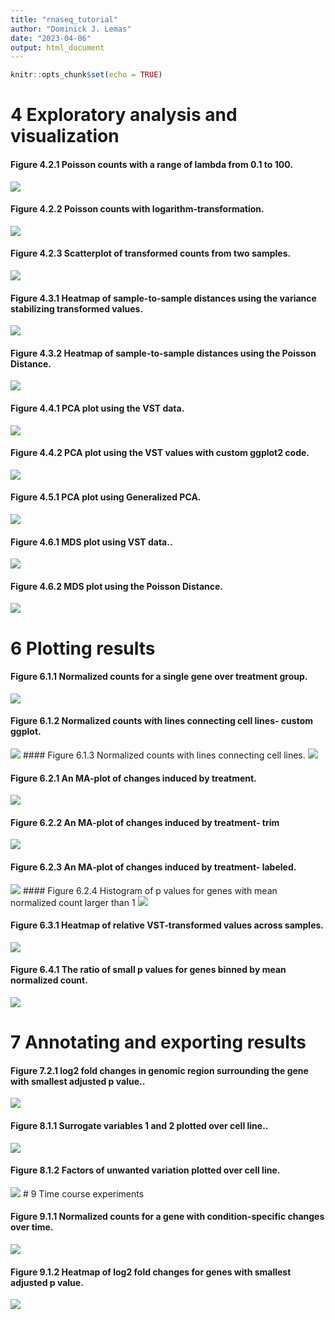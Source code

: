 ```yaml
---
title: "rnaseq_tutorial"
author: "Dominick J. Lemas"
date: "2023-04-06"
output: html_document
---
```


```r
knitr::opts_chunk$set(echo = TRUE)
```

# 4 Exploratory analysis and visualization

#### Figure 4.2.1  Poisson counts with a range of lambda from 0.1 to 100. 

![](Figure_4.2.1.png)

#### Figure 4.2.2  Poisson counts with logarithm-transformation.  

![](Figure_4.2.2.png)

#### Figure 4.2.3  Scatterplot of transformed counts from two samples.  

![](Figure_4.2.3.png)

#### Figure 4.3.1  Heatmap of sample-to-sample distances using the variance stabilizing transformed values.
![](Figure_4.3.1.png)

#### Figure 4.3.2  Heatmap of sample-to-sample distances using the Poisson Distance.

![](Figure_4.3.2.png)

#### Figure 4.4.1  PCA plot using the VST data.

![](Figure_4.4.1.png)

#### Figure 4.4.2  PCA plot using the VST values with custom ggplot2 code.

![](Figure_4.4.2.png)

#### Figure 4.5.1  PCA plot using Generalized PCA.

![](Figure_4.5.1.png)

#### Figure 4.6.1  MDS plot using VST data..

![](Figure_4.6.1.png)

#### Figure 4.6.2  MDS plot using the Poisson Distance.

![](Figure_4.6.2.png)

# 6 Plotting results

#### Figure 6.1.1  Normalized counts for a single gene over treatment group.

![](Figure_6.1.1.png)

#### Figure 6.1.2  Normalized counts with lines connecting cell lines- custom ggplot.
![](Figure_6.1.2.png)
#### Figure 6.1.3  Normalized counts with lines connecting cell lines.
![](Figure_6.1.3.png)

#### Figure 6.2.1 An MA-plot of changes induced by treatment.
![](Figure_6.2.1.png)

#### Figure 6.2.2 An MA-plot of changes induced by treatment- trim
![](Figure_6.2.2.png)

#### Figure 6.2.3 An MA-plot of changes induced by treatment- labeled. 
![](Figure_6.2.3.png)
#### Figure 6.2.4 Histogram of p values for genes with mean normalized count larger than 1
![](Figure_6.2.4.png)

#### Figure 6.3.1  Heatmap of relative VST-transformed values across samples.

![](Figure_6.3.1.png)

#### Figure 6.4.1 The ratio of small p values for genes binned by mean normalized count.
![](Figure_6.4.1.png)

# 7 Annotating and exporting results

#### Figure 7.2.1 log2 fold changes in genomic region surrounding the gene with smallest adjusted p value..
![](Figure_7.2.1.png)

#### Figure 8.1.1 Surrogate variables 1 and 2 plotted over cell line..
![](Figure_8.1.1.png)

#### Figure 8.1.2 Factors of unwanted variation plotted over cell line.
![](Figure_8.1.2.png)
# 9 Time course experiments

#### Figure 9.1.1 Normalized counts for a gene with condition-specific changes over time.
![](Figure_9.1.1.png)

#### Figure 9.1.2 Heatmap of log2 fold changes for genes with smallest adjusted p value.
![](Figure_9.1.2.png)